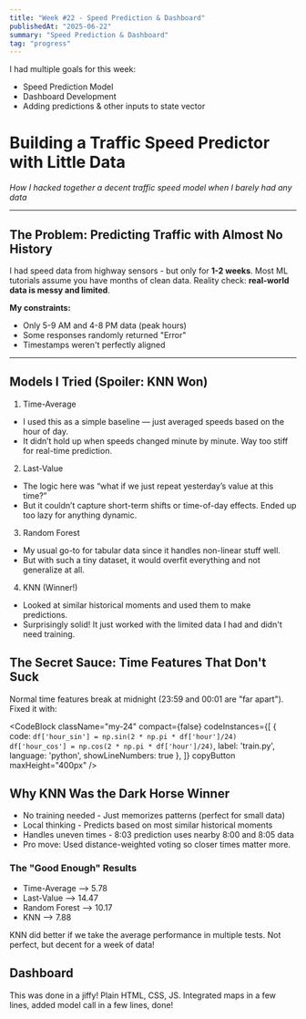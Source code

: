 ```yaml
---
title: "Week #22 - Speed Prediction & Dashboard"
publishedAt: "2025-06-22"
summary: "Speed Prediction & Dashboard"
tag: "progress"
---
```


I had multiple goals for this week:
- Speed Prediction Model
- Dashboard Development
- Adding predictions & other inputs to state vector

# Building a Traffic Speed Predictor with Little Data
*How I hacked together a decent traffic speed model when I barely had any data*

---

## The Problem: Predicting Traffic with Almost No History

I had speed data from highway sensors - but only for **1-2 weeks**. Most ML tutorials assume you have months of clean data. Reality check: **real-world data is messy and limited**.

**My constraints:**
- Only 5-9 AM and 4-8 PM data (peak hours)
- Some responses randomly returned "Error" 
- Timestamps weren't perfectly aligned

---

## Models I Tried (Spoiler: KNN Won)

1. Time-Average
- I used this as a simple baseline — just averaged speeds based on the hour of day.
- It didn’t hold up when speeds changed minute by minute. Way too stiff for real-time prediction.

2. Last-Value
- The logic here was “what if we just repeat yesterday’s value at this time?”
- But it couldn’t capture short-term shifts or time-of-day effects. Ended up too lazy for anything dynamic.

3. Random Forest
- My usual go-to for tabular data since it handles non-linear stuff well.
- But with such a tiny dataset, it would overfit everything and not generalize at all.

4. KNN (Winner!)
- Looked at similar historical moments and used them to make predictions.
- Surprisingly solid! It just worked with the limited data I had and didn't need training.

## The Secret Sauce: Time Features That Don't Suck

Normal time features break at midnight (23:59 and 00:01 are "far apart"). Fixed it with:

<CodeBlock className="my-24"
    compact={false}
    codeInstances={[
        {
            code: `df['hour_sin'] = np.sin(2 * np.pi * df['hour']/24)
df['hour_cos'] = np.cos(2 * np.pi * df['hour']/24)`,
            label: 'train.py',
            language: 'python',
            showLineNumbers: true
        },
    ]}
    copyButton
    maxHeight="400px"
/>

## Why KNN Was the Dark Horse Winner
- No training needed - Just memorizes patterns (perfect for small data)
- Local thinking - Predicts based on most similar historical moments
- Handles uneven times - 8:03 prediction uses nearby 8:00 and 8:05 data
- Pro move: Used distance-weighted voting so closer times matter more.

### The "Good Enough" Results

-  Time-Average --> 5.78 
- Last-Value --> 14.47 
- Random Forest --> 10.17 
- KNN --> 7.88 

KNN did better if we take the average performance in multiple tests. 
Not perfect, but decent for a week of data!

## Dashboard

This was done in a jiffy! Plain HTML, CSS, JS. Integrated maps in a few lines, added model call in a few lines, done!




